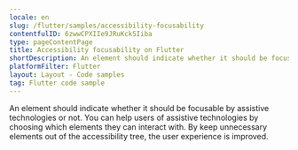 ```yaml
---
locale: en
slug: /flutter/samples/accessibility-focusability
contentfulID: 6zwwCPXIIe9JRuKck5Iiba
type: pageContentPage
title: Accessibility focusability on Flutter
shortDescription: An element should indicate whether it should be focusable by assistive technologies or not.
platformFilter: Flutter
layout: Layout - Code samples
tag: Flutter code sample
---
```


An element should indicate whether it should be focusable by assistive technologies or not. You can help users of assistive technologies by choosing which elements they can interact with. By keep unnecessary elements out of the accessibility tree, the user experience is improved.

<CodeSample id="accessibility-focusable" locale="en" platform="flutter"/>